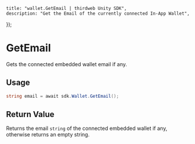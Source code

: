
	title: "wallet.GetEmail | thirdweb Unity SDK",
	description: "Get the Email of the currently connected In-App Wallet",
});

# GetEmail

Gets the connected embedded wallet email if any.

## Usage

```csharp
string email = await sdk.Wallet.GetEmail();
```

## Return Value

Returns the email `string` of the connected embedded wallet if any, otherwise returns an empty string.
